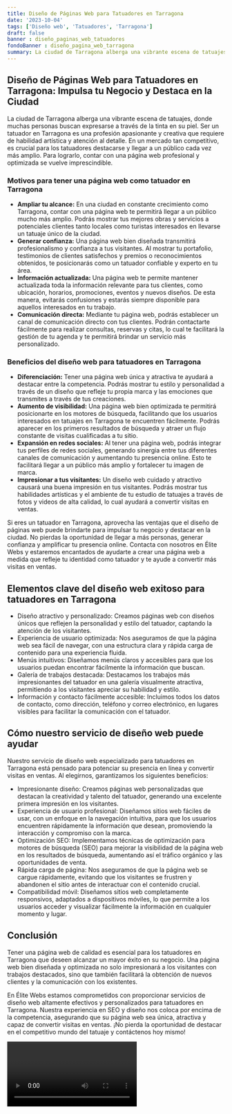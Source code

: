 ```yaml
---
title: Diseño de Páginas Web para Tatuadores en Tarragona
date: '2023-10-04'
tags: ['Diseño web', 'Tatuadores', 'Tarragona']
draft: false
banner : diseño_paginas_web_tatuadores
fondoBanner : diseño_pagina_web_tarragona
summary: La ciudad de Tarragona alberga una vibrante escena de tatuajes, donde muchas personas buscan expresarse a través de la tinta en su piel. Ser un tatuador en Tarragona es una profesión apasionante y creativa que requiere de habilidad artística y atención al detalle. En un mercado tan competitivo, es crucial para los tatuadores destacarse y llegar a un público cada vez más amplio. Para lograrlo, contar con una página web profesional y optimizada se vuelve imprescindible.
---
```


## Diseño de Páginas Web para Tatuadores en Tarragona: Impulsa tu Negocio y Destaca en la Ciudad

La ciudad de Tarragona alberga una vibrante escena de tatuajes, donde muchas personas buscan expresarse a través de la tinta en su piel. Ser un tatuador en Tarragona es una profesión apasionante y creativa que requiere de habilidad artística y atención al detalle. En un mercado tan competitivo, es crucial para los tatuadores destacarse y llegar a un público cada vez más amplio. Para lograrlo, contar con una página web profesional y optimizada se vuelve imprescindible.

### Motivos para tener una página web como tatuador en Tarragona

- **Ampliar tu alcance:** En una ciudad en constante crecimiento como Tarragona, contar con una página web te permitirá llegar a un público mucho más amplio. Podrás mostrar tus mejores obras y servicios a potenciales clientes tanto locales como turistas interesados en llevarse un tatuaje único de la ciudad.
- **Generar confianza:** Una página web bien diseñada transmitirá profesionalismo y confianza a tus visitantes. Al mostrar tu portafolio, testimonios de clientes satisfechos y premios o reconocimientos obtenidos, te posicionarás como un tatuador confiable y experto en tu área.
- **Información actualizada:** Una página web te permite mantener actualizada toda la información relevante para tus clientes, como ubicación, horarios, promociones, eventos y nuevos diseños. De esta manera, evitarás confusiones y estarás siempre disponible para aquellos interesados en tu trabajo.
- **Comunicación directa:** Mediante tu página web, podrás establecer un canal de comunicación directo con tus clientes. Podrán contactarte fácilmente para realizar consultas, reservas y citas, lo cual te facilitará la gestión de tu agenda y te permitirá brindar un servicio más personalizado.

### Beneficios del diseño web para tatuadores en Tarragona

- **Diferenciación:** Tener una página web única y atractiva te ayudará a destacar entre la competencia. Podrás mostrar tu estilo y personalidad a través de un diseño que refleje tu propia marca y las emociones que transmites a través de tus creaciones.
- **Aumento de visibilidad:** Una página web bien optimizada te permitirá posicionarte en los motores de búsqueda, facilitando que los usuarios interesados en tatuajes en Tarragona te encuentren fácilmente. Podrás aparecer en los primeros resultados de búsqueda y atraer un flujo constante de visitas cualificadas a tu sitio.
- **Expansión en redes sociales:** Al tener una página web, podrás integrar tus perfiles de redes sociales, generando sinergia entre tus diferentes canales de comunicación y aumentando tu presencia online. Esto te facilitará llegar a un público más amplio y fortalecer tu imagen de marca.
- **Impresionar a tus visitantes:** Un diseño web cuidado y atractivo causará una buena impresión en tus visitantes. Podrás mostrar tus habilidades artísticas y el ambiente de tu estudio de tatuajes a través de fotos y videos de alta calidad, lo cual ayudará a convertir visitas en ventas.

Si eres un tatuador en Tarragona, aprovecha las ventajas que el diseño de páginas web puede brindarte para impulsar tu negocio y destacar en la ciudad. No pierdas la oportunidad de llegar a más personas, generar confianza y amplificar tu presencia online. Contacta con nosotros en Élite Webs y estaremos encantados de ayudarte a crear una página web a medida que refleje tu identidad como tatuador y te ayude a convertir más visitas en ventas.

<GifSeo />

<Cta />

## Elementos clave del diseño web exitoso para tatuadores en Tarragona

- Diseño atractivo y personalizado: Creamos páginas web con diseños únicos que reflejen la personalidad y estilo del tatuador, captando la atención de los visitantes.
- Experiencia de usuario optimizada: Nos aseguramos de que la página web sea fácil de navegar, con una estructura clara y rápida carga de contenido para una experiencia fluida.
- Menús intuitivos: Diseñamos menús claros y accesibles para que los usuarios puedan encontrar fácilmente la información que buscan.
- Galería de trabajos destacada: Destacamos los trabajos más impresionantes del tatuador en una galería visualmente atractiva, permitiendo a los visitantes apreciar su habilidad y estilo.
- Información y contacto fácilmente accesible: Incluimos todos los datos de contacto, como dirección, teléfono y correo electrónico, en lugares visibles para facilitar la comunicación con el tatuador.

## Cómo nuestro servicio de diseño web puede ayudar

Nuestro servicio de diseño web especializado para tatuadores en Tarragona está pensado para potenciar su presencia en línea y convertir visitas en ventas. Al elegirnos, garantizamos los siguientes beneficios:

- Impresionante diseño: Creamos páginas web personalizadas que destacan la creatividad y talento del tatuador, generando una excelente primera impresión en los visitantes.
- Experiencia de usuario profesional: Diseñamos sitios web fáciles de usar, con un enfoque en la navegación intuitiva, para que los usuarios encuentren rápidamente la información que desean, promoviendo la interacción y compromiso con la marca.
- Optimización SEO: Implementamos técnicas de optimización para motores de búsqueda (SEO) para mejorar la visibilidad de la página web en los resultados de búsqueda, aumentando así el tráfico orgánico y las oportunidades de venta.
- Rápida carga de página: Nos aseguramos de que la página web se cargue rápidamente, evitando que los visitantes se frustren y abandonen el sitio antes de interactuar con el contenido crucial.
- Compatibilidad móvil: Diseñamos sitios web completamente responsivos, adaptados a dispositivos móviles, lo que permite a los usuarios acceder y visualizar fácilmente la información en cualquier momento y lugar.

## Conclusión

Tener una página web de calidad es esencial para los tatuadores en Tarragona que deseen alcanzar un mayor éxito en su negocio. Una página web bien diseñada y optimizada no solo impresionará a los visitantes con trabajos destacados, sino que también facilitará la obtención de nuevos clientes y la comunicación con los existentes. 

En Élite Webs estamos comprometidos con proporcionar servicios de diseño web altamente efectivos y personalizados para tatuadores en Tarragona. Nuestra experiencia en SEO y diseño nos coloca por encima de la competencia, asegurando que su página web sea única, atractiva y capaz de convertir visitas en ventas. ¡No pierda la oportunidad de destacar en el competitivo mundo del tatuaje y contáctenos hoy mismo!

<Video />

<CtaBot job='Tatuadores' city='Tarragona'/>

<Gmaps query='Tarragona+españa+maps' />